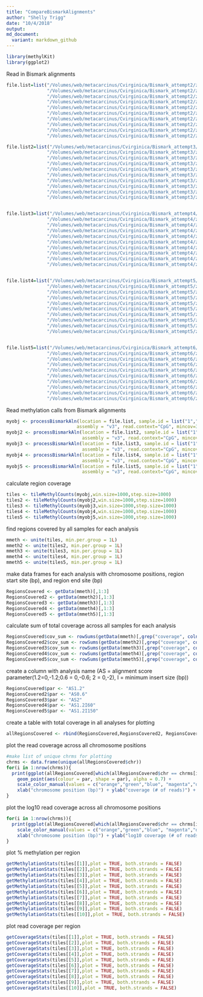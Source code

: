 ```yaml
---
title: "CompareBismarkAlignments"
author: "Shelly Trigg"
date: "10/4/2018"
output: 
md_document:
  variant: markdown_github
---
```


```r
library(methylKit)
library(ggplot2)
```

Read in Bismark alignments  
```r
file.list=list("/Volumes/web/metacarcinus/Cvirginica/Bismark_attempt2/zr2096_1_dedup.sorted.bam",
               "/Volumes/web/metacarcinus/Cvirginica/Bismark_attempt2/zr2096_2_dedup.sorted.bam",
               "/Volumes/web/metacarcinus/Cvirginica/Bismark_attempt2/zr2096_3_dedup.sorted.bam",
               "/Volumes/web/metacarcinus/Cvirginica/Bismark_attempt2/zr2096_4_dedup.sorted.bam",
               "/Volumes/web/metacarcinus/Cvirginica/Bismark_attempt2/zr2096_5_dedup.sorted.bam",
               "/Volumes/web/metacarcinus/Cvirginica/Bismark_attempt2/zr2096_6_dedup.sorted.bam",
               "/Volumes/web/metacarcinus/Cvirginica/Bismark_attempt2/zr2096_7_dedup.sorted.bam",
               "/Volumes/web/metacarcinus/Cvirginica/Bismark_attempt2/zr2096_8_dedup.sorted.bam",
               "/Volumes/web/metacarcinus/Cvirginica/Bismark_attempt2/zr2096_9_dedup.sorted.bam",
               "/Volumes/web/metacarcinus/Cvirginica/Bismark_attempt2/zr2096_10_dedup.sorted.bam")

file.list2=list("/Volumes/web/metacarcinus/Cvirginica/Bismark_attempt3/zr2096_1_dedup.sorted.bam",
               "/Volumes/web/metacarcinus/Cvirginica/Bismark_attempt3/zr2096_2_dedup.sorted.bam",
               "/Volumes/web/metacarcinus/Cvirginica/Bismark_attempt3/zr2096_3_dedup.sorted.bam",
               "/Volumes/web/metacarcinus/Cvirginica/Bismark_attempt3/zr2096_4_dedup.sorted.bam",
               "/Volumes/web/metacarcinus/Cvirginica/Bismark_attempt3/zr2096_5_dedup.sorted.bam",
               "/Volumes/web/metacarcinus/Cvirginica/Bismark_attempt3/zr2096_6_dedup.sorted.bam",
               "/Volumes/web/metacarcinus/Cvirginica/Bismark_attempt3/zr2096_7_dedup.sorted.bam",
               "/Volumes/web/metacarcinus/Cvirginica/Bismark_attempt3/zr2096_8_dedup.sorted.bam",
               "/Volumes/web/metacarcinus/Cvirginica/Bismark_attempt3/zr2096_9_dedup.sorted.bam",
               "/Volumes/web/metacarcinus/Cvirginica/Bismark_attempt3/zr2096_10_dedup.sorted.bam")


file.list3=list("/Volumes/web/metacarcinus/Cvirginica/Bismark_attempt4/zr2096_1_dedup.sorted.bam",
               "/Volumes/web/metacarcinus/Cvirginica/Bismark_attempt4/zr2096_2_dedup.sorted.bam",
               "/Volumes/web/metacarcinus/Cvirginica/Bismark_attempt4/zr2096_3_dedup.sorted.bam",
               "/Volumes/web/metacarcinus/Cvirginica/Bismark_attempt4/zr2096_4_dedup.sorted.bam",
               "/Volumes/web/metacarcinus/Cvirginica/Bismark_attempt4/zr2096_5_dedup.sorted.bam",
               "/Volumes/web/metacarcinus/Cvirginica/Bismark_attempt4/zr2096_6_dedup.sorted.bam",
               "/Volumes/web/metacarcinus/Cvirginica/Bismark_attempt4/zr2096_7_dedup.sorted.bam",
               "/Volumes/web/metacarcinus/Cvirginica/Bismark_attempt4/zr2096_8_dedup.sorted.bam",
               "/Volumes/web/metacarcinus/Cvirginica/Bismark_attempt4/zr2096_9_dedup.sorted.bam",
               "/Volumes/web/metacarcinus/Cvirginica/Bismark_attempt4/zr2096_10_dedup.sorted.bam")


file.list4=list("/Volumes/web/metacarcinus/Cvirginica/Bismark_attempt5/zr2096_1_dedup.sorted.bam",
               "/Volumes/web/metacarcinus/Cvirginica/Bismark_attempt5/zr2096_2_dedup.sorted.bam",
               "/Volumes/web/metacarcinus/Cvirginica/Bismark_attempt5/zr2096_3_dedup.sorted.bam",
               "/Volumes/web/metacarcinus/Cvirginica/Bismark_attempt5/zr2096_4_dedup.sorted.bam",
               "/Volumes/web/metacarcinus/Cvirginica/Bismark_attempt5/zr2096_5_dedup.sorted.bam",
               "/Volumes/web/metacarcinus/Cvirginica/Bismark_attempt5/zr2096_6_dedup.sorted.bam",
               "/Volumes/web/metacarcinus/Cvirginica/Bismark_attempt5/zr2096_7_dedup.sorted.bam",
               "/Volumes/web/metacarcinus/Cvirginica/Bismark_attempt5/zr2096_8_dedup.sorted.bam",
               "/Volumes/web/metacarcinus/Cvirginica/Bismark_attempt5/zr2096_9_dedup.sorted.bam",
               "/Volumes/web/metacarcinus/Cvirginica/Bismark_attempt5/zr2096_10_dedup.sorted.bam")


file.list5=list("/Volumes/web/metacarcinus/Cvirginica/Bismark_attempt6/zr2096_1_dedup.sorted.bam",
               "/Volumes/web/metacarcinus/Cvirginica/Bismark_attempt6/zr2096_2_dedup.sorted.bam",
               "/Volumes/web/metacarcinus/Cvirginica/Bismark_attempt6/zr2096_3_dedup.sorted.bam",
               "/Volumes/web/metacarcinus/Cvirginica/Bismark_attempt6/zr2096_4_dedup.sorted.bam",
               "/Volumes/web/metacarcinus/Cvirginica/Bismark_attempt6/zr2096_5_dedup.sorted.bam",
               "/Volumes/web/metacarcinus/Cvirginica/Bismark_attempt6/zr2096_6_dedup.sorted.bam",
               "/Volumes/web/metacarcinus/Cvirginica/Bismark_attempt6/zr2096_7_dedup.sorted.bam",
               "/Volumes/web/metacarcinus/Cvirginica/Bismark_attempt6/zr2096_8_dedup.sorted.bam",
               "/Volumes/web/metacarcinus/Cvirginica/Bismark_attempt6/zr2096_9_dedup.sorted.bam",
               "/Volumes/web/metacarcinus/Cvirginica/Bismark_attempt6/zr2096_10_dedup.sorted.bam")
```

Read methylation calls from Bismark alignments  
```r
myobj <- processBismarkAln(location = file.list, sample.id = list("1","2","3","4","5","6","7","8","9","10"), 
                          assembly = "v3", read.context="CpG", mincov=3, treatment = c(0,0,0,0,0,1,1,1,1,1))
myobj2 <- processBismarkAln(location = file.list2, sample.id = list("1","2","3","4","5","6","7","8","9","10"), 
                            assembly = "v3", read.context="CpG", mincov=3, treatment = c(0,0,0,0,0,1,1,1,1,1))
myobj3 <- processBismarkAln(location = file.list3, sample.id = list("1","2","3","4","5","6","7","8","9","10"), 
                            assembly = "v3", read.context="CpG", mincov=3, treatment = c(0,0,0,0,0,1,1,1,1,1))
myobj4 <- processBismarkAln(location = file.list4, sample.id = list("1","2","3","4","5","6","7","8","9","10"), 
                            assembly = "v3", read.context="CpG", mincov=3, treatment = c(0,0,0,0,0,1,1,1,1,1))
myobj5 <- processBismarkAln(location = file.list5, sample.id = list("1","2","3","4","5","6","7","8","9","10"), 
                            assembly = "v3", read.context="CpG", mincov=3, treatment = c(0,0,0,0,0,1,1,1,1,1))
```

calculate region coverage  
```r
tiles <- tileMethylCounts(myobj,win.size=1000,step.size=1000)
tiles2 <- tileMethylCounts(myobj2,win.size=1000,step.size=1000)
tiles3 <- tileMethylCounts(myobj3,win.size=1000,step.size=1000)
tiles4 <- tileMethylCounts(myobj4,win.size=1000,step.size=1000)
tiles5 <- tileMethylCounts(myobj5,win.size=1000,step.size=1000)
```

find regions covered by all samples for each analysis
```r
mmeth <- unite(tiles, min.per.group = 1L)
mmeth2 <- unite(tiles2, min.per.group = 1L)
mmeth3 <- unite(tiles3, min.per.group = 1L)
mmeth4 <- unite(tiles4, min.per.group = 1L)
mmeth5 <- unite(tiles5, min.per.group = 1L)
```

make data frames for each analysis with chromosome positions, region start site (bp), and region end site (bp)  
```r
RegionsCovered <- getData(mmeth)[,1:3]
RegionsCovered2 <- getData(mmeth2)[,1:3]
RegionsCovered3 <- getData(mmeth3)[,1:3]
RegionsCovered4 <- getData(mmeth4)[,1:3]
RegionsCovered5 <- getData(mmeth5)[,1:3]
```

calculate sum of total coverage across all samples for each analysis 
```r
RegionsCovered$cov_sum <- rowSums(getData(mmeth)[,grep("coverage", colnames(getData(mmeth)))], na.rm = TRUE)
RegionsCovered2$cov_sum <- rowSums(getData(mmeth2)[,grep("coverage", colnames(getData(mmeth2)))], na.rm = TRUE)
RegionsCovered3$cov_sum <- rowSums(getData(mmeth3)[,grep("coverage", colnames(getData(mmeth3)))], na.rm = TRUE)
RegionsCovered4$cov_sum <- rowSums(getData(mmeth4)[,grep("coverage", colnames(getData(mmeth4)))], na.rm = TRUE)
RegionsCovered5$cov_sum <- rowSums(getData(mmeth5)[,grep("coverage", colnames(getData(mmeth5)))], na.rm = TRUE)
```

create a column with analysis name (AS = alignment score parameter(1.2=0,-1.2;0.6 = 0,-0.6; 2 = 0,-2), I = minimum insert size (bp))
```r
RegionsCovered$par <- "AS1.2"
RegionsCovered2$par <- "AS0.6"
RegionsCovered3$par <- "AS2"
RegionsCovered4$par <- "AS1.2I60"
RegionsCovered5$par <- "AS1.2I150"
```

create a table with total coverage in all analyses for plotting 
```r
allRegionsCovered <- rbind(RegionsCovered,RegionsCovered2, RegionsCovered3, RegionsCovered4, RegionsCovered5)
```

plot the read coverage across all chromosome positions 
```r
#make list of unique chrms for plotting
chrms <- data.frame(unique(allRegionsCovered$chr))
for(i in 1:nrow(chrms)){
  print(ggplot(allRegionsCovered[which(allRegionsCovered$chr == chrms[i,1]),], aes(start,cov_sum))  +
    geom_point(aes(colour = par, shape = par), alpha = 0.7) +
    scale_color_manual(values = c("orange","green","blue", "magenta","darkgray")) +
    xlab("chromosome position (bp)") + ylab("coverage (# of reads)") + ggtitle(chrms[i,1]))
}
```  

plot the log10 read coverage across all chromosome positions  
```r
for(i in 1:nrow(chrms)){
  print(ggplot(allRegionsCovered[which(allRegionsCovered$chr == chrms[i,1]),],aes(start,log(cov_sum,10)))  + geom_point(aes(colour = par, shape = par), alpha = 0.7) + 
    scale_color_manual(values = c("orange","green","blue", "magenta","darkgray"))+
    xlab("chromosome position (bp)") + ylab("log10 coverage (# of reads)") + ggtitle(chrms[i,1]))
}
```

plot % methylation per region  
```r
getMethylationStats(tiles[[1]],plot = TRUE, both.strands = FALSE)
getMethylationStats(tiles[[2]],plot = TRUE, both.strands = FALSE)
getMethylationStats(tiles[[3]],plot = TRUE, both.strands = FALSE)
getMethylationStats(tiles[[4]],plot = TRUE, both.strands = FALSE)
getMethylationStats(tiles[[5]],plot = TRUE, both.strands = FALSE)
getMethylationStats(tiles[[6]],plot = TRUE, both.strands = FALSE)
getMethylationStats(tiles[[7]],plot = TRUE, both.strands = FALSE)
getMethylationStats(tiles[[8]],plot = TRUE, both.strands = FALSE)
getMethylationStats(tiles[[9]],plot = TRUE, both.strands = FALSE)
getMethylationStats(tiles[[10]],plot = TRUE, both.strands = FALSE)
```

plot read coverage per region
```r
getCoverageStats(tiles[[1]],plot = TRUE, both.strands = FALSE)
getCoverageStats(tiles[[2]],plot = TRUE, both.strands = FALSE)
getCoverageStats(tiles[[3]],plot = TRUE, both.strands = FALSE)
getCoverageStats(tiles[[4]],plot = TRUE, both.strands = FALSE)
getCoverageStats(tiles[[5]],plot = TRUE, both.strands = FALSE)
getCoverageStats(tiles[[6]],plot = TRUE, both.strands = FALSE)
getCoverageStats(tiles[[7]],plot = TRUE, both.strands = FALSE)
getCoverageStats(tiles[[8]],plot = TRUE, both.strands = FALSE)
getCoverageStats(tiles[[9]],plot = TRUE, both.strands = FALSE)
getCoverageStats(tiles[[10]],plot = TRUE, both.strands = FALSE)
```

